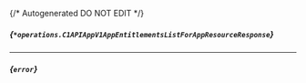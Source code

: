 {/* Autogenerated DO NOT EDIT  */}

##### *{`*operations.C1APIAppV1AppEntitlementsListForAppResourceResponse`}*
<Collapsible defaultOpen openLabel={Labels.showProperties} closeLabel={Labels.hideProperties}>
    <C1APIAppV1AppEntitlementsListForAppResourceResponse/>
</Collapsible>

---
##### *{`error`}*


